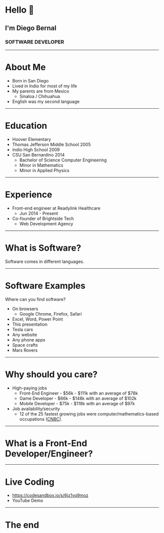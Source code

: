 

<Head>
  <title>Career Day Presentaion | What is software?</title>
</Head>

# Hello :wave:
## I'm Diego Bernal
### SOFTWARE DEVELOPER

---

# About Me

* Born in San Diego
* Lived in Indio for most of my life
* My parents are from Mexico
    * Sinaloa / Chihuahua
* English was my second language

---

# Education
* Hoover Elementary 
* Thomas Jefferson Middle School 2005
* Indio High School 2009
* CSU San Bernardino 2014
    * Bachelor of Science Computer Engineering
    * Minor in Mathematics
    * Minor in Applied Physics

---

# Experience

* Front-end engineer at Readylink Healthcare
    * Jun 2014 - Present
* Co-founder of Brightside Tech
    * Web Development Agency
---


# What is Software?

<WhatIsSoftware/>

Software comes in different languages.

---

# Software Examples

Where can you find software?
* On browsers
    * Google Chrome, Firefox, Safari
* Excel, Word, Power Point
* This presentation
* Tesla cars
* Any website
* Any phone apps
* Space crafts
* Mars Rovers

---

# Why should you care?

* High-paying jobs
    * Front-End Engineer - $56k - $111k with an average of $78k
    * Game Developer - $66k - $148k with an average of $102k
    * Mobile Developer - $75k - $118k with an average of $97k
* Job availability/security
    * 12 of the 25 fastest growing jobs were computer/mathematics-based occupations ([CNBC](https://www.cnbc.com/2018/12/11/payscale-the-25-fastest-growing-jobs-of-2018.html)).

---

# What is a Front-End Developer/Engineer?

---

# Live Coding

* https://codesandbox.io/s/6jz1vq9moz
* YouTube Demo

---
# The end
